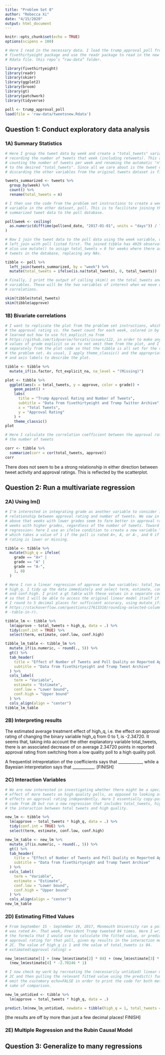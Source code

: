 ```yaml
---
title: "Problem Set 8"
author: "Rebecca Xi"
date: "4/15/2020"
output: html_document
---
```


```r
knitr::opts_chunk$set(echo = TRUE)
options(scipens = 100)

# Here I read in the necessary data. I load the trump_approval_poll from the
# fivethirtyeight package and use the readr package to read in the new tweets
# Rdata file. this repo’s “raw-data” folder.

library(fivethirtyeight)
library(readr)
library(skimr)
library(ggplot2)
library(broom)
library(gt)
library(patchwork)
library(tidyverse)

poll <- trump_approval_poll
load(file = 'raw-data/tweetsnew.Rdata')
```

## Question 1: Conduct exploratory data analysis

### 1A) Summary Statistics

```r

# Here I group the tweet data by week and create a "total_tweets" variable,
# recording the number of tweets that week (including retweets). This amounts to
# counting the number of tweets per week and renaming the automatic "n" column
# to the desired "total_tweets". Since all we care about is the tweet count,
# discarding the other variables from the original tweets dataset is fine.

tweets_summarized <- tweets %>% 
  group_by(week) %>% 
  count() %>% 
  rename(total_tweets = n)

# I then use the code from the problem set instructions to create a week
# variable in the other dataset, poll. This is to facilitate joining the
# summarized tweet data to the poll database.

poll$week <- ceiling(
  as.numeric(difftime(poll$end_date, "2017-01-01", units = "days")) / 7
)

# Now I join the tweet data to the poll data using the week variable, using
# left_join with poll listed first. The joined tibble has 4929 observations. I
# also use mutate() to assign total_tweets = 0 for weeks where there aren't any
# tweets in the database, replacing any NAs.

tibble <- poll %>% 
  left_join(tweets_summarized, by = "week") %>% 
  mutate(total_tweets = ifelse(is.na(total_tweets), 0, total_tweets))

# Finally, I print the output of calling skim() on the total_tweets and approve
# variables. These will be the two variables of interest when we move on to
# correlations.

skim(tibble$total_tweets)
skim(tibble$approve)
```


### 1B) Bivariate correlations

```r

# I want to replicate the plot from the problem set instructions, which displays
# the approval rating vs. the tweet count for each week, colored in by grade. I
# learned out how to use fct_explicit_na from
# https://github.com/tidyverse/forcats/issues/122, in order to make any NA
# values of grade explicit so as to not omit them from the plot, and I do this
# separately from the plot code so that the tibble is all set for the rest of
# the problem set. As usual, I apply theme_classic() and the appropriate titles
# and axis labels to describe the plot.

tibble <- tibble %>% 
  mutate_if(is.factor, fct_explicit_na, na_level = "(Missing)")

plot <- tibble %>% 
  ggplot(aes(x = total_tweets, y = approve, color = grade)) + 
    geom_point() +
    labs(
      title = "Trump Approval Rating and Number of Tweets",
      subtitle = "Data from fivethirtyeight and Trump Twitter Archive",
      x = "Total Tweets",
      y = "Approval Rating"
    ) +
    theme_classic()
plot

# Here I calculate the correlation coefficient between the approval rating and
# the number of tweets

corr <- tibble %>% 
  summarize(corr = cor(total_tweets, approve))
corr
```

There does not seem to be a strong relationship in either direction between 
tweet activity and approval ratings. This is reflected by the scatterplot.



## Question 2: Run a multivariate regression

### 2A) Using lm()

```r

# I'm interested in integrating grade as another variable to consider in the
# relationship between approval rating and number of tweets. We saw in the plot
# above that weeks with lower grades seem to fare better in approval rating than
# weeks with higher grades, regardless of the number of tweets. Toward multiple
# regression: here I use an ifelse condition to create a new variable “high_q”
# which takes a value of 1 if the poll is rated A+, A, or A-, and 0 if the
# rating is lower or missing.

tibble <- tibble %>% 
  mutate(high_q = ifelse(
    grade == "A+" |
    grade == "A" |
    grade == "A-", 
    1, 0)
  )

# Here I run a linear regression of approve on two variables: total_tweets and
# high_q. I tidy up the data immediately and select term, estimate, conf.low,
# and conf.high. I print a gt table with these values in a separate code chunk
# so that I will be able to access the original linear model itself if need be.
# I round to 5 decimal places for sufficient accuracy, using mutate_if() (from
# https://stackoverflow.com/questions/27613310/rounding-selected-columns-of-data
# -table-in-r).

tibble_lm <- tibble %>% 
  lm(approve ~ total_tweets + high_q, data = .) %>% 
  tidy(conf.int = TRUE) %>% 
  select(term, estimate, conf.low, conf.high)

tibble_lm_table <- tibble_lm %>% 
  mutate_if(is.numeric, ~ round(., 5)) %>% 
  gt() %>% 
  tab_header(
    title = "Effect of Number of Tweets and Poll Quality on Reported Approval Rating",
    subtitle = "Data from fivethirtyeight and Trump Tweet Archive"
  ) %>% 
  cols_label(
    term = "Variable",
    estimate = "Estimate",
    conf.low = "Lower bound",
    conf.high = "Upper bound" 
  ) %>% 
  cols_align(align = "center")
tibble_lm_table
```


### 2B) Interpreting results

The estimated average treatment effect of high_q, i.e. the effect on approval rating of changing the binary variable high_q from 0 to 1, is -2.34720. It seems that, taking into account the other explanatory variable total_tweets, there is 
an associated decrease of on average 2.34720 points in reported approval rating from switching from a low quality poll to a high quality poll. 

A frequentist intrepretation of the coefficients says that  ____________, while a Bayesian interpretation says that ___________. [FINISH]


### 2C) Interaction Variables

```r

# We are now interested in investigating whether there might be a specific
# effect of more tweets on high quality polls, as opposed to looking at their
# effects on approval rating independently. Here I essentially copy-paste the
# code from 2B but run a new regression that includes total_tweets, high_q, and
# the interaction between total tweets and high quality.

new_lm <- tibble %>% 
  lm(approve ~ total_tweets * high_q, data = .) %>% 
  tidy(conf.int = TRUE) %>% 
  select(term, estimate, conf.low, conf.high)

new_lm_table <- new_lm %>% 
  mutate_if(is.numeric, ~ round(., 5)) %>% 
  gt() %>% 
  tab_header(
    title = "Effect of Number of Tweets and Poll Quality on Reported Approval Rating",
    subtitle = "Data from fivethirtyeight and Trump Tweet Archive"
  ) %>% 
  cols_label(
    term = "Variable",
    estimate = "Estimate",
    conf.low = "Lower bound",
    conf.high = "Upper bound" 
  ) %>% 
  cols_align(align = "center")
new_lm_table
```


### 2D) Estimating Fitted Values

```r

# From September 15 - September 19, 2017, Monmouth University ran a poll that
# was rated A+. That week, President Trump tweeted 84 times. Here I write out
# the formula that I would use to calculate the fitted value, or predicted
# approval rating for that poll, given my results in the interaction model from
# 2C. The value of high_q is 1 and the value of total_tweets is 84.
# estimated(approval rating) =

new_lm$estimate[1] + (new_lm$estimate[2] * 84) + (new_lm$estimate[3] * 1) +
  (new_lm$estimate[4] * -2.70146 * 1)

# I now check my work by recreating the (necessarily untidied) linear model from
# 2C and then pulling the relevant fitted value using the predict() function. I
# omit the customary echo=FALSE in order to print the code for both methods, for
# sake of comparison.

new_lm_untidied <- tibble %>% 
  lm(approve ~ total_tweets * high_q, data = .)

predict.lm(new_lm_untidied, newdata = tibble(high_q = 1, total_tweets = 84))
```

[the results are off by more than just a few decimal places! FINISH]


### 2E) Multiple Regression and the Rubin Causal Model


## Question 3: Generalize to many regressions







